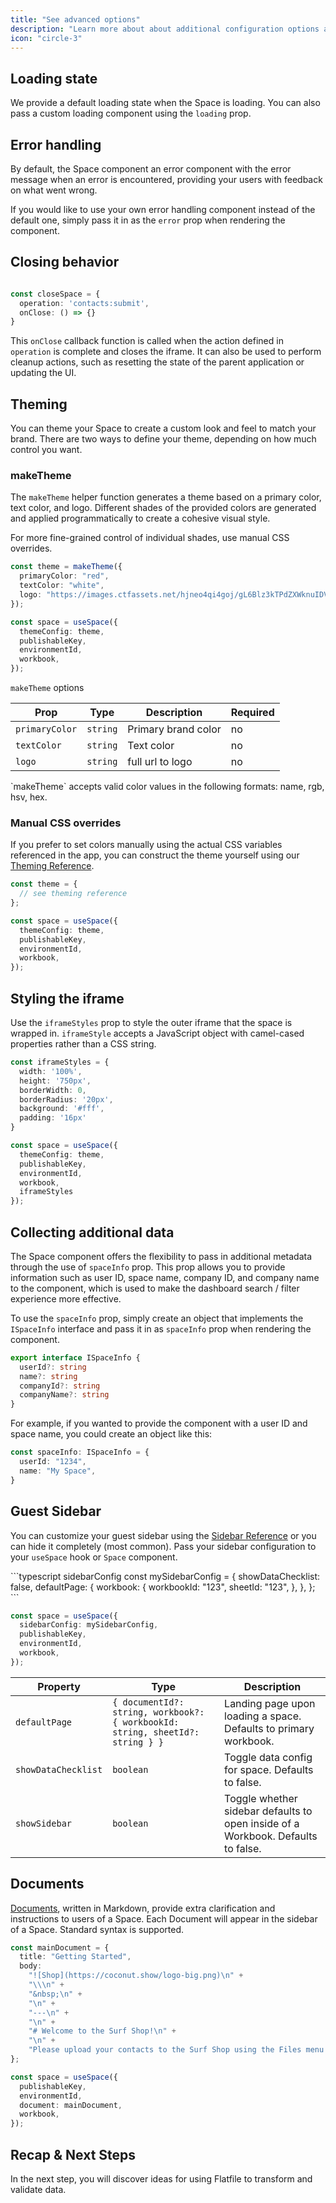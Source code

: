 ```yaml
---
title: "See advanced options"
description: "Learn more about about additional configuration options available for your embedded Space."
icon: "circle-3"
--- 
```


## Loading state

We provide a default loading state when the Space is loading. You can also pass a custom loading component using the `loading` prop.

## Error handling

By default, the Space component an error component with the error message when an error is encountered, providing your users with feedback on what went wrong.

If you would like to use your own error handling component instead of the default one, simply pass it in as the `error` prop when rendering the component.

## Closing behavior

```typescript

const closeSpace = {
  operation: 'contacts:submit',
  onClose: () => {}
}
```

This `onClose` callback function is called when the action defined in `operation` is complete and closes the iframe. It can also be used to perform cleanup actions, such as resetting the state of the parent application or updating the UI.

## Theming

You can theme your Space to create a custom look and feel to match your brand. There are two ways to define your theme, depending on how much control you want.

### makeTheme

The `makeTheme` helper function generates a theme based on a primary color, text color, and logo. Different shades of the provided colors are generated and applied programmatically to create a cohesive visual style.

For more fine-grained control of individual shades, use manual CSS overrides.

```typescript
const theme = makeTheme({
  primaryColor: "red",
  textColor: "white",
  logo: "https://images.ctfassets.net/hjneo4qi4goj/gL6Blz3kTPdZXWknuIDVx/7bb7c73d93b111ed542d2ed426b42fd5/flatfile.svg",
});

const space = useSpace({
  themeConfig: theme,
  publishableKey,
  environmentId,
  workbook,
});
```

`makeTheme` options

| Prop           | Type     | Description         | Required |
| -------------- | -------- | ------------------- | -------- |
| `primaryColor` | `string` | Primary brand color | no       |
| `textColor`    | `string` | Text color          | no       |
| `logo`         | `string` | full url to logo    | no       |

<Tip>
  `makeTheme` accepts valid color values in the following formats: name, rgb, hsv, hex.
</Tip>

### Manual CSS overrides

If you prefer to set colors manually using the actual CSS variables referenced in the app, you can construct the theme yourself using our [Theming Reference](../guides/theming).

```typescript
const theme = {
  // see theming reference
};

const space = useSpace({
  themeConfig: theme,
  publishableKey,
  environmentId,
  workbook,
});
```

## Styling the iframe

Use the `iframeStyles` prop to style the outer iframe that the space is wrapped in. `iframeStyle` accepts a JavaScript object with camel-cased properties rather than a CSS string.

```typescript
const iframeStyles = {
  width: '100%',
  height: '750px',
  borderWidth: 0,
  borderRadius: '20px',
  background: '#fff',
  padding: '16px'
}

const space = useSpace({
  themeConfig: theme,
  publishableKey,
  environmentId,
  workbook,
  iframeStyles
});
```

## Collecting additional data

The Space component offers the flexibility to pass in additional metadata through the use of `spaceInfo` prop. This prop allows you to provide information such as user ID, space name, company ID, and company name to the component, which is used to make the dashboard search / filter experience more effective.

To use the `spaceInfo` prop, simply create an object that implements the `ISpaceInfo` interface and pass it in as `spaceInfo` prop when rendering the component.

```typescript
export interface ISpaceInfo {
  userId?: string
  name?: string
  companyId?: string
  companyName?: string
}
```

For example, if you wanted to provide the component with a user ID and space name, you could create an object like this:

```typescript
const spaceInfo: ISpaceInfo = {
  userId: "1234",
  name: "My Space",
}
```

## Guest Sidebar

You can customize your guest sidebar using the [Sidebar Reference](../guides/guest_sidebar) or you can hide it completely (most common). Pass your sidebar configuration to your `useSpace` hook or `Space` component.

<CodeGroup>
```typescript sidebarConfig
const mySidebarConfig = {
  showDataChecklist: false,
  defaultPage: {
    workbook: {
      workbookId: "123",
      sheetId: "123",
    },
  },
};
```

```typescript Example passed to useSpace hook
const space = useSpace({
  sidebarConfig: mySidebarConfig,
  publishableKey,
  environmentId,
  workbook,
});
```

</CodeGroup>

| Property                | Type                                                                           | Description                                                                                         |
| ----------------------- | ------------------------------------------------------------------------------ | --------------------------------------------------------------------------------------------------- |
| `defaultPage`           | `{ documentId?: string, workbook?: { workbookId: string, sheetId?: string } }` | Landing page upon loading a space. Defaults to primary workbook.  |
| `showDataChecklist`     | `boolean`                                                                      | Toggle data config for space. Defaults to false.                                                    |
| `showSidebar`           | `boolean`                                                                      | Toggle whether sidebar defaults to open inside of a Workbook. Defaults to false.                    |

## Documents

<Tooltip tip="Standalone webpages...">[Documents]('../guides/documents)</Tooltip>, written in Markdown, provide extra clarification and instructions to users of a Space. Each Document will appear in the sidebar of a Space. Standard syntax is supported.

<CodeGroup>

```typescript documentConfig
const mainDocument = {
  title: "Getting Started",
  body:
    "![Shop](https://coconut.show/logo-big.png)\n" +
    "\\\n" +
    "&nbsp;\n" +
    "\n" +
    "---\n" +
    "\n" +
    "# Welcome to the Surf Shop!\n" +
    "\n" +
    "Please upload your contacts to the Surf Shop using the Files menu on the left.\n",
};
```

```typescript Example passed to useSpace hook
const space = useSpace({
  publishableKey,
  environmentId,
  document: mainDocument,
  workbook,
});
```
</CodeGroup>

## Recap & Next Steps

In the next step, you will discover ideas for using Flatfile to transform and validate data.
